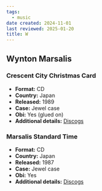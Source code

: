 ```yaml
---
tags:
  - music
date created: 2024-11-01
last reviewed: 2025-01-20
title: W
---
```


## Wynton Marsalis

### Crescent City Christmas Card

- **Format:** CD
- **Country:** Japan
- **Released:** 1989
- **Case:** Jewel case
- **Obi:** Yes (glued on)
- **Additional details:** [Discogs](https://www.discogs.com/release/18551452-Wynton-Marsalis-Crescent-City-Christmas-Card)

### Marsalis Standard Time

- **Format:** CD
- **Country:** Japan
- **Released:** 1987
- **Case:** Jewel case
- **Obi:** Yes
- **Additional details:** [Discogs](https://www.discogs.com/release/3658328-Wynton-Marsalis-Marsalis-Standard-Time-Vol-1)
